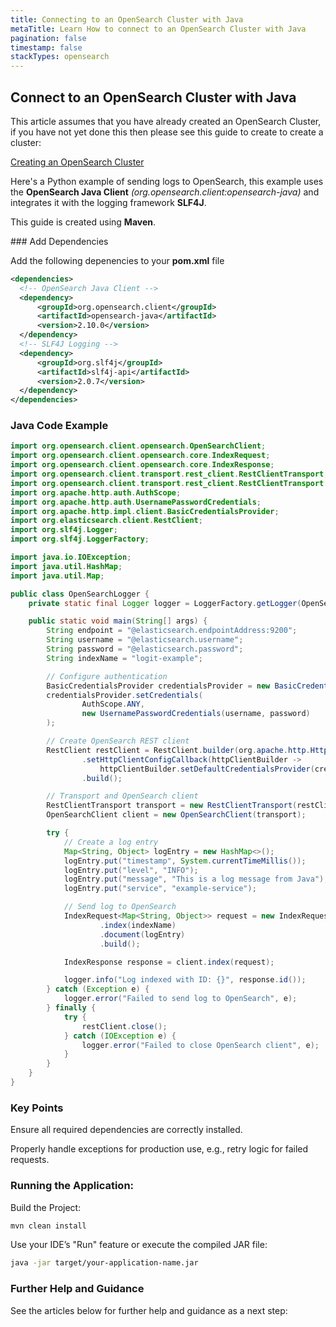 ```yaml
---
title: Connecting to an OpenSearch Cluster with Java
metaTitle: Learn How to connect to an OpenSearch Cluster with Java
pagination: false
timestamp: false
stackTypes: opensearch
---
```


## Connect to an OpenSearch Cluster with Java

This article assumes that you have already created an OpenSearch Cluster, if you have not yet done this then 
please see this guide to create to create a cluster:

[Creating an OpenSearch Cluster](creating-opensearch-cluster.mdx)

Here's a Python example of sending logs to OpenSearch, this example uses the __OpenSearch Java Client__
_(org.opensearch.client:opensearch-java)_ and integrates it with the logging framework __SLF4J__.

This guide is created using __Maven__.

<Steps>
  ### Add Dependencies

  Add the following depenencies to your __pom.xml__ file

  ```xml copy filename="pom.xml"
  <dependencies>
    <!-- OpenSearch Java Client -->
    <dependency>
        <groupId>org.opensearch.client</groupId>
        <artifactId>opensearch-java</artifactId>
        <version>2.10.0</version>
    </dependency>
    <!-- SLF4J Logging -->
    <dependency>
        <groupId>org.slf4j</groupId>
        <artifactId>slf4j-api</artifactId>
        <version>2.0.7</version>
    </dependency>
  </dependencies>
  ```

  ### Java Code Example

  ```java copy filename="program.java" /@elasticsearch.endpointAddress/ /@elasticsearch.username/ /@elasticsearch.password/
  import org.opensearch.client.opensearch.OpenSearchClient;
  import org.opensearch.client.opensearch.core.IndexRequest;
  import org.opensearch.client.opensearch.core.IndexResponse;
  import org.opensearch.client.transport.rest_client.RestClientTransport;
  import org.opensearch.client.transport.rest_client.RestClientTransport.Builder;
  import org.apache.http.auth.AuthScope;
  import org.apache.http.auth.UsernamePasswordCredentials;
  import org.apache.http.impl.client.BasicCredentialsProvider;
  import org.elasticsearch.client.RestClient;
  import org.slf4j.Logger;
  import org.slf4j.LoggerFactory;

  import java.io.IOException;
  import java.util.HashMap;
  import java.util.Map;

  public class OpenSearchLogger {
      private static final Logger logger = LoggerFactory.getLogger(OpenSearchLogger.class);

      public static void main(String[] args) {
          String endpoint = "@elasticsearch.endpointAddress:9200";
          String username = "@elasticsearch.username";
          String password = "@elasticsearch.password";
          String indexName = "logit-example";

          // Configure authentication
          BasicCredentialsProvider credentialsProvider = new BasicCredentialsProvider();
          credentialsProvider.setCredentials(
                  AuthScope.ANY,
                  new UsernamePasswordCredentials(username, password)
          );

          // Create OpenSearch REST client
          RestClient restClient = RestClient.builder(org.apache.http.HttpHost.create(endpoint))
                  .setHttpClientConfigCallback(httpClientBuilder -> 
                      httpClientBuilder.setDefaultCredentialsProvider(credentialsProvider))
                  .build();

          // Transport and OpenSearch client
          RestClientTransport transport = new RestClientTransport(restClient, new org.opensearch.client.json.jackson.JacksonJsonpMapper());
          OpenSearchClient client = new OpenSearchClient(transport);

          try {
              // Create a log entry
              Map<String, Object> logEntry = new HashMap<>();
              logEntry.put("timestamp", System.currentTimeMillis());
              logEntry.put("level", "INFO");
              logEntry.put("message", "This is a log message from Java");
              logEntry.put("service", "example-service");

              // Send log to OpenSearch
              IndexRequest<Map<String, Object>> request = new IndexRequest.Builder<Map<String, Object>>()
                      .index(indexName)
                      .document(logEntry)
                      .build();

              IndexResponse response = client.index(request);

              logger.info("Log indexed with ID: {}", response.id());
          } catch (Exception e) {
              logger.error("Failed to send log to OpenSearch", e);
          } finally {
              try {
                  restClient.close();
              } catch (IOException e) {
                  logger.error("Failed to close OpenSearch client", e);
              }
          }
      }
  }
  ```
  
  ### Key Points

  Ensure all required dependencies are correctly installed.

  Properly handle exceptions for production use, e.g., retry logic for failed requests.
  
  ### Running the Application:

  Build the Project:

  ```bash copy
  mvn clean install
  ```

  Use your IDE’s "Run" feature or execute the compiled JAR file:

   ```bash copy
  java -jar target/your-application-name.jar
  ```

  ### Further Help and Guidance

  See the articles below for further help and guidance as a next step:

</Steps>
